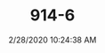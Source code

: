 ---
width: 1333
height: 2000
title: 914-6
description: 914-6 in blue at Callas Rennsport open house.
date: 2/28/2020 10:24:38 AM
cameraMake: Sony
cameraModel: ILCE-7M3
lens: ZEISS Batis 1.8/85
settingsfStop: f/1.8
settingsISO: ISO 100
settingsShutter: 1/250
settingsFocalLength: 85 mm
---